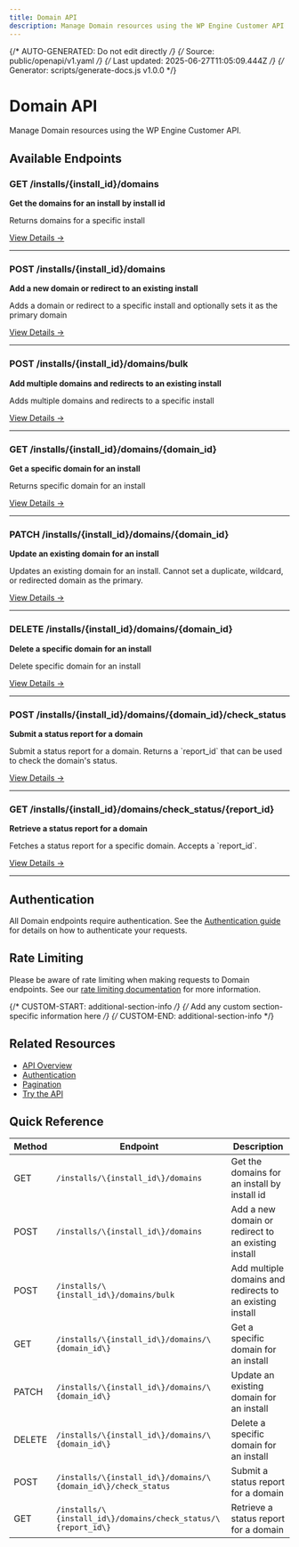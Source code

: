 ```yaml
---
title: Domain API
description: Manage Domain resources using the WP Engine Customer API
---
```


{/* AUTO-GENERATED: Do not edit directly */}
{/* Source: public/openapi/v1.yaml */}
{/* Last updated: 2025-06-27T11:05:09.444Z */}
{/* Generator: scripts/generate-docs.js v1.0.0 */}

# Domain API

Manage Domain resources using the WP Engine Customer API.

## Available Endpoints

### GET /installs/\{install_id\}/domains

**Get the domains for an install by install id**

Returns domains for a specific install

[View Details →](/api-reference/endpoints/domain/list-domains/)

---

### POST /installs/\{install_id\}/domains

**Add a new domain or redirect to an existing install**

Adds a domain or redirect to a specific install and optionally sets it as the primary domain

[View Details →](/api-reference/endpoints/domain/create-domain/)

---

### POST /installs/\{install_id\}/domains/bulk

**Add multiple domains and redirects to an existing install**

Adds multiple domains and redirects to a specific install

[View Details →](/api-reference/endpoints/domain/create-bulk-domains/)

---

### GET /installs/\{install_id\}/domains/\{domain_id\}

**Get a specific domain for an install**

Returns specific domain for an install

[View Details →](/api-reference/endpoints/domain/get-domain/)

---

### PATCH /installs/\{install_id\}/domains/\{domain_id\}

**Update an existing domain for an install**

Updates an existing domain for an install. Cannot set a duplicate, wildcard, or redirected domain as the primary.

[View Details →](/api-reference/endpoints/domain/update-domain/)

---

### DELETE /installs/\{install_id\}/domains/\{domain_id\}

**Delete a specific domain for an install**

Delete specific domain for an install

[View Details →](/api-reference/endpoints/domain/delete-domain/)

---

### POST /installs/\{install_id\}/domains/\{domain_id\}/check_status

**Submit a status report for a domain**

Submit a status report for a domain. Returns a &#x60;report_id&#x60; that can be used to check the domain&#x27;s status.

[View Details →](/api-reference/endpoints/domain/check-status/)

---

### GET /installs/\{install_id\}/domains/check_status/\{report_id\}

**Retrieve a status report for a domain**

Fetches a status report for a specific domain. Accepts a &#x60;report_id&#x60;.

[View Details →](/api-reference/endpoints/domain/get-domain-report-status/)

---


## Authentication

All Domain endpoints require authentication. See the [Authentication guide](/api-reference/authentication/) for details on how to authenticate your requests.

## Rate Limiting

Please be aware of rate limiting when making requests to Domain endpoints. See our [rate limiting documentation](/api-reference/overview/#rate-limiting) for more information.

{/* CUSTOM-START: additional-section-info */}
{/* Add any custom section-specific information here */}
{/* CUSTOM-END: additional-section-info */}

## Related Resources

- [API Overview](/api-reference/overview/)
- [Authentication](/api-reference/authentication/)
- [Pagination](/api-reference/pagination/)
- [Try the API](/try/playground/)

## Quick Reference

| Method | Endpoint | Description |
|--------|----------|-------------|
| GET | `/installs/\{install_id\}/domains` | Get the domains for an install by install id |
| POST | `/installs/\{install_id\}/domains` | Add a new domain or redirect to an existing install |
| POST | `/installs/\{install_id\}/domains/bulk` | Add multiple domains and redirects to an existing install |
| GET | `/installs/\{install_id\}/domains/\{domain_id\}` | Get a specific domain for an install |
| PATCH | `/installs/\{install_id\}/domains/\{domain_id\}` | Update an existing domain for an install |
| DELETE | `/installs/\{install_id\}/domains/\{domain_id\}` | Delete a specific domain for an install |
| POST | `/installs/\{install_id\}/domains/\{domain_id\}/check_status` | Submit a status report for a domain |
| GET | `/installs/\{install_id\}/domains/check_status/\{report_id\}` | Retrieve a status report for a domain |
